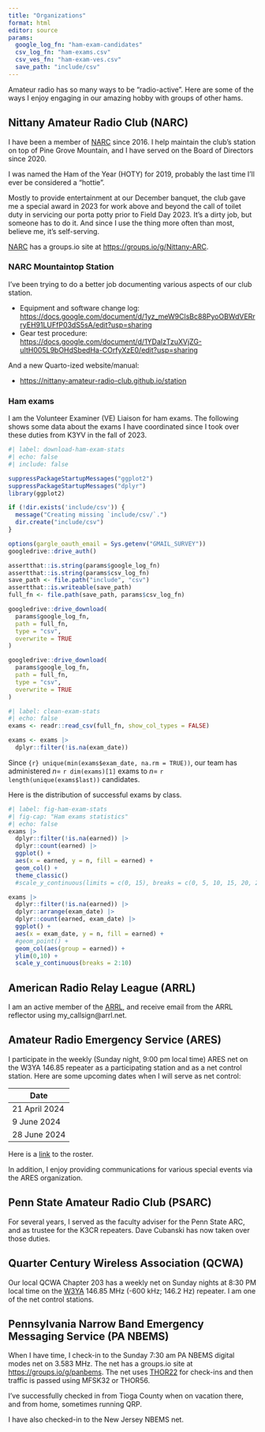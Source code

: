 ```yaml
---
title: "Organizations"
format: html
editor: source
params:
  google_log_fn: "ham-exam-candidates"
  csv_log_fn: "ham-exams.csv"
  csv_ves_fn: "ham-exam-ves.csv"
  save_path: "include/csv"
---
```


Amateur radio has so many ways to be "radio-active". 
Here are some of the ways I enjoy engaging in our amazing hobby with groups of other hams.

## Nittany Amateur Radio Club (NARC)

I have been a member of [NARC](https://nittany-arc.net) since 2016. 
I help maintain the club's station on top of Pine Grove Mountain, and I have served on the Board of Directors since 2020.

I was named the Ham of the Year (HOTY) for 2019, probably the last time I'll ever be considered a "hottie".

Mostly to provide entertainment at our December banquet, the club gave me a special award in 2023 for work above and beyond the call of toilet duty in servicing our porta potty prior to Field Day 2023.
It's a dirty job, but someone has to do it.
And since I use the thing more often than most, believe me, it's self-serving.

[NARC](https://nittany-arc.net) has a groups.io site at <https://groups.io/g/Nittany-ARC>.

### NARC Mountaintop Station

I've been trying to do a better job documenting various aspects of our club station.

- Equipment and software change log: <https://docs.google.com/document/d/1yz_meW9ClsBc88PyoOBWdVERrryEH91LUFfP03dS5sA/edit?usp=sharing>
- Gear test procedure: <https://docs.google.com/document/d/1YDaIzTzuXVjZG-uItH005L9bOHdSbedHa-COrfyXzE0/edit?usp=sharing>

And a new Quarto-ized website/manual:

- <https://nittany-amateur-radio-club.github.io/station>

### Ham exams

I am the Volunteer Examiner (VE) Liaison for ham exams. The following shows some data about the exams I have coordinated since I took over these duties from K3YV in the fall of 2023.

```r
#| label: download-ham-exam-stats
#| echo: false
#| include: false

suppressPackageStartupMessages("ggplot2")
suppressPackageStartupMessages("dplyr")
library(ggplot2)

if (!dir.exists('include/csv')) {
  message("Creating missing `include/csv/`.")
  dir.create("include/csv")
}

options(gargle_oauth_email = Sys.getenv("GMAIL_SURVEY"))
googledrive::drive_auth()

assertthat::is.string(params$google_log_fn)
assertthat::is.string(params$csv_log_fn)
save_path <- file.path("include", "csv")
assertthat::is.writeable(save_path)
full_fn <- file.path(save_path, params$csv_log_fn)

googledrive::drive_download(
  params$google_log_fn,
  path = full_fn,
  type = "csv",
  overwrite = TRUE
)

googledrive::drive_download(
  params$google_log_fn,
  path = full_fn,
  type = "csv",
  overwrite = TRUE
)

```

```r
#| label: clean-exam-stats
#| echo: false
exams <- readr::read_csv(full_fn, show_col_types = FALSE)

exams <- exams |>
  dplyr::filter(!is.na(exam_date))
```

Since `{r} unique(min(exams$exam_date, na.rm = TRUE))`, our team has administered *n*= `r dim(exams)[1]` exams to *n*= `r length(unique(exams$last))` candidates.

Here is the distribution of successful exams by class.

```r
#| label: fig-ham-exam-stats
#| fig-cap: "Ham exams statistics"
#| echo: false
exams |>
  dplyr::filter(!is.na(earned)) |>
  dplyr::count(earned) |>
  ggplot() +
  aes(x = earned, y = n, fill = earned) +
  geom_col() +
  theme_classic()
  #scale_y_continuous(limits = c(0, 15), breaks = c(0, 5, 10, 15, 20, 25))
```

```r
exams |>
  dplyr::filter(!is.na(earned)) |>
  dplyr::arrange(exam_date) |>
  dplyr::count(earned, exam_date) |>
  ggplot() +
  aes(x = exam_date, y = n, fill = earned) +
  #geom_point() +
  geom_col(aes(group = earned)) +
  ylim(0,10) + 
  scale_y_continuous(breaks = 2:10)

```


## American Radio Relay League (ARRL)

I am an active member of the [ARRL](https://arrl.org), and receive email from the ARRL reflector using my_callsign\@arrl.net.

## Amateur Radio Emergency Service (ARES)

I participate in the weekly (Sunday night, 9:00 pm local time) ARES net on the W3YA 146.85 repeater as a participating station and as a net control station.
Here are some upcoming dates when I will serve as net control:

| Date |
|------|
| 21 April 2024 |
| 9 June 2024 |
| 28 June 2024 |

Here is a [link](https://docs.google.com/spreadsheets/d/1p3o7b1dfbSQFBdolpK4mxtBu5Ck3INsYxUwQgcxkUSw/edit?usp=sharing) to the roster.

In addition, I enjoy providing communications for various special events via the ARES organization.

## Penn State Amateur Radio Club (PSARC)

For several years, I served as the faculty adviser for the Penn State ARC, and as trustee for the K3CR repeaters.
Dave Cubanski has now taken over those duties.

## Quarter Century Wireless Association (QCWA)

Our local QCWA Chapter 203 has a weekly net on Sunday nights at 8:30 PM local time on the [W3YA](https://www.qrz.com/db/w3ya) 146.85 MHz (-600 kHz; 146.2 Hz) repeater. 
I am one of the net control stations.

## Pennsylvania Narrow Band Emergency Messaging Service (PA NBEMS)

When I have time, I check-in to the Sunday 7:30 am PA NBEMS digital modes net on 3.583 MHz. The net has a groups.io site at <https://groups.io/g/panbems>. The net uses [THOR22](https://www.sigidwiki.com/wiki/THOR) for check-ins and then traffic is passed using MFSK32 or THOR56.

I've successfully checked in from Tioga County when on vacation there, and from home, sometimes running QRP.

I have also checked-in to the New Jersey NBEMS net.
